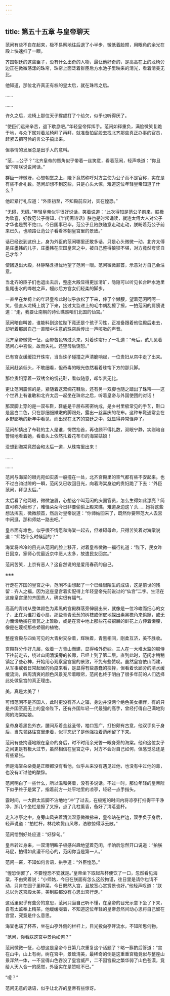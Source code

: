 ```yaml
---
---
---
```

title: 第五十五章 与皇帝聊天
---




范闲有些不自在起来，极不易察地往后退了小半步，微低着脸颊，用眼角的余光在殿上快速扫了一眼。

齐国朝廷的这些臣子，没有什么出奇的人物，最让他好奇的，是高高在上的龙椅旁边正在微微荡漾的珠帘，珠帘上面泛着群臣后方水池子里映来的清光，看着清美无比。

他知道，那位北齐真正有权的皇太后，就在珠帘之后。

……

……

许久之后，龙椅上那位天子撑颌打了个给欠，似乎也听得厌了。

“使臣们远来辛苦，退下歇息吧。”年轻皇帝挥挥手。范闲如释重负，满脸微笑复跪于地，与众下属对着龙椅拜了再拜，就准备拍屁股去找北齐那些真正办事的官员，赶紧去把可怜的言公子搞出来。

但事情的发展总是出乎人的意料。

“范……公子？”北齐皇帝的唇角似乎带着一丝笑意，看着范闲，轻声唤道：“你且留下陪朕说说闲话。”

群臣一阵微讶，心想朝堂之上，陛下竟然称呼对方主使为公子而不是官称，实在是有些不合礼数。范闲却想不到这些，只是心头大惊，难道这位年轻皇帝知道了什么？

他赶紧行礼应道：“外臣初至，不知殿前应对，实在惶恐。”

“无碍，无碍。”年轻皇帝似乎很好说话，笑着说道：“此次得知是范公子前来，朕极为欣喜，好教范公子得知，《半闲斋诗话》朕也是时常诵读，就连太傅大人对公子才华也是赞不绝口。今日国事已毕，范公子且陪朕随意走动走动，朕盼着范公子前来已久，也顺路让范公子看看本朝皇宫里的景致。”

话已经说到这份上，身为外臣的范闲哪里还敢多话，只是心头微微一动。北齐太傅是庄墨韩的儿子，庄墨韩在庆国皇宫之中，被自己整得狼狈不堪，对方竟然夸奖自己才华？

使团退出大殿，林静略含担忧地望了范闲一眼。范闲微微颔首，示意对方自己会注意。

当北齐的臣子们也退出去后，整座大殿显得更加清旷，隐隐可以听见长台畔水池里鱼尾击水的哗啦之声，幔纱后方宫女们轻柔的脚步。

一直坐在龙椅上的年轻皇帝此时似乎放松了下来，伸了个懒腰，望着范闲呵呵一笑，径直从龙椅上跳了下来，接过太监递上的毛巾胡乱擦了擦，一拍范闲的肩膀说道：“走，我要让南朝的诗仙瞧瞧咱们北国的仙宫。”

范闲暗自叫苦，谁能料到这位陛下竟还是个孩子习性，正准备跟着他往殿后走去，却听着那层自己一直暗中注意的珠帘后传出一声咳嗽的声音。

北齐皇帝微微一怔，面带苦色转过头来，对着珠帘行了一礼道：“母后，孩儿见着范闲心中喜悦，故而失礼。还望母后饶恕。”

已有宫女缓缓拉开珠帘，当当珠子碰撞之声清脆响起，一位贵妇从帘中走了出来。

范闲赶紧低头，不敢细看，但奇毒的眼光依然看着珠帘下方的那只脚。

那位贵妇穿着一双绣金的绸花鞋，看似随意，却华贵无比。

更让范闲震惊的是，紧随着这双绸花鞋后，还有另一双脚也随之踏出了珠帘——这个世界上有谁敢和北齐太后一起坐在珠帘之后，听着皇帝与外国使团的对话！

那双脚上穿的是一双布鞋，鞋底是千层布密密纳成，是乡村里极常见的手艺，鞋口是黑白二色，只在那细细嫩嫩的脚跟处，露出一丝喜庆的花布。这种布鞋通常会在乡野鄙地的新年中看见，而出现在北齐的宫廷之中，就显得异常怪异了。

范闲却猜出了布鞋的主人是谁，愕然抬首，再也顾不得礼数，双眼宁静，实则暗自警惕地看着她，看着头上依然扎着花布巾的海棠姑娘！

没想到海棠竟然会和太后一道，从珠帘里出来！

……

……

范闲与海棠的眼光宛如实质一般撞在一处，北齐宫殿里的空气都有些不安起来。也不过白驹过隙的一瞬，范闲又已收回目光，向着海棠身边的贵妇跪了下去：“外臣范闲，拜见太后。”

太后看了他两眼，微微皱眉，心想这个叫范闲的庆国官员，怎么生得如此漂亮？简直可称为妖邪了，难怪朵朵今日非要偷偷上殿来瞧，难道身边这丫头……她将这些想法挥去，微微颔首，然后对皇帝说道：“你师姑回来了，既然你要带范大人去宫中闲逛，那和师姑一路去吧。”

皇帝面有难色，似乎很不情愿和海棠一起去，但难碍母命，只得苦笑着对海棠说道：“师姑什么时候回的？”

海棠将冷冷的目光从范闲的脸上移开，对着皇帝微微一福行礼道：“陛下，民女昨日回京，家师心忧最近京中恶人太多，故遣民女回宫。”

范闲苦笑，上京有恶人？这自然说的是爱用春药的自己。

※※※

行走在齐国的皇宫之中，范闲不由想起了一个已经很陌生的成语，这是前世的残留：齐人之福。因为这座皇宫着实配得上年轻皇帝先前说过的“仙宫”二字。生活在这座皇宫里的齐国贵人，确实很有福气。

高高的青树从整体颜色为素黑的宫殿群落旁伸展出来，就像是一位冷峻而细心的女子，正在为谁打着小扇，那些青青葱葱的树枝或俏皮地探出素黑檐角来偷窥，或无力慵懒地搁在青瓦之上暂歇，或是在宫中地上那些花枝招展的鲜花上方伸着懒腰，像是在蔑视那些娇弱的植物。

整座宫殿与四处可见的大青树交杂着，辉映着，青黑相间，刚柔互济，美不胜收。

宫殿群分作好几层，依着一方青山而建，显得格外奇妙。三人在一大堆太监的服侍下往前走去，绕过山间清溪旁的长廊，已经上到了第二层。直到此时，范闲才稍稍镇定了些心神，开始用心观察皇宫里的景致，不免有些赞叹。虽然皇宫依山而建，从军事或者日常起居的角度来看，是显得有些愚蠢的抉择，但看着长廊旁的清水缓缓流淌，四周清爽的颜色风景充斥着眼帘，范闲也终于明白了很多年前的人们选择此处做皇宫的真正理由。

美，真是太美了！

可惜范闲不是齐国人，此时更没有齐人之辐，身边并没两个绝色美女相伴，有的只是齐国至高无上的皇帝陛下，还有齐国年轻一代最强的高手，曾经打得自己满地狗爬的海棠姑娘。

皇帝身着黑色外衣，腰间系着金丝圣带，袖口宽广，打扮颇有古意，他双手负于身后，当先领路往宫里走着，似乎忘记了是他强拉着范闲留了下来。

范闲有些拘谨地跟在皇帝的身后，时不时用余光瞥一眼身旁的海棠。他和这位女子之间更是有极大过节，虽然相信在皇宫之中，对方不会对自己如何，但感觉总还是有些紧张。

但是海棠朵朵竟是正眼都没有看他，似乎从来没有遇见过他，也没有中过他的毒，也没有听过他的酸辞。

范闲明白了一些什么，所以温和笑着，没有多说话。不过一时，那位年轻的皇帝陛下似乎终于是累了，指着前方一处平地里的凉亭，轻轻一点手指头。

霎时间，一大群太监脚不沾地地“冲”了过去，在极短的时间内将凉亭打扫得干干净净，那几个坐栏是擦了又擦，点了几柱薰香，备好了清茗壶杯。

走入凉亭之中，身旁山风夹着清流湿意微微拂来，皇帝站在栏边，双手负于身后，轻声说道：“拍栏杆，林花吹鬓山风寒，浩歌惊得浮云散。”

范闲恰到好处应道：“好辞句。”

皇帝转过身来，一双清明眸子极感兴趣地望着范闲，半晌后忽然开口说道：“拍朕马屁，拍得如此漫不经心的，范闲你当是第一人。”

范闲一窘，不知如何言语，拱手道：“外臣惶恐。”

“惶恐倒罢了，不要惶恐不安就是。”皇帝坐下取起茶杯便饮了一口，忽然看见海棠，不由笑着说：“小师姑，今日在朕面有怎么这般拘谨，往日里是请你也请不动，只肯在园子里种菜，今日既然入宫，且放宽心赏赏景也好。”他轻声叹道：“朕总以为这宫殿太美，美到朕都没有心思出宫行走。”

这话里似乎有些旁的意思，范闲只当自己听不懂，在皇帝的目光示意下坐了下来，自有太监奉上精茶，他缓缓啜着，不知道这位年轻的皇帝忽然间动心思将自己留在宫里，究竟是什么意思。

海棠也端了杯茶，坐在山亭外侧的栏杆上，目光投向亭畔流水，不知所思何物。

“范闲，你看朕这宫中景色如何？”

范闲微微一怔，心想这是皇帝今日第几次重复这个话题了？略一斟酌后答道：“宫在山中，山上有树，树在宫中，景致清美，最稀奇的倒是这重重宫檐竟似与整座山景浑然一体，一不显得山色吞没了皇宫威严，二不因宫殿之繁华弱了山色苍漠，竟给人天人合一的感觉，外臣实在是赞叹不已。”

“噫？”

范闲无意的话语，似乎让北齐的皇帝有些惊讶。